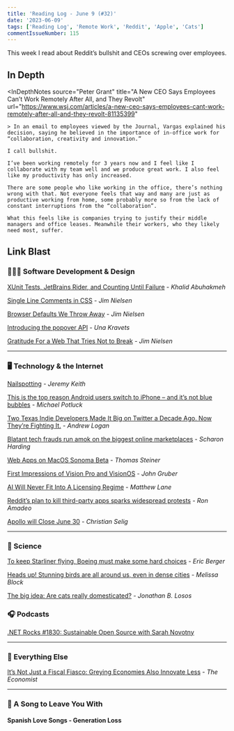 ```yaml
---
title: 'Reading Log - June 9 (#32)'
date: '2023-06-09'
tags: ['Reading Log', 'Remote Work', 'Reddit', 'Apple', 'Cats']
commentIssueNumber: 115
---
```


This week I read about Reddit’s bullshit and CEOs screwing over employees.

## In Depth

<InDepthNotes
    source="Peter Grant"
    title="A New CEO Says Employees Can’t Work Remotely After All, and They Revolt"
    url="https://www.wsj.com/articles/a-new-ceo-says-employees-cant-work-remotely-after-all-and-they-revolt-81135399"
>
    > In an email to employees viewed by the Journal, Vargas explained his decision, saying he believed in the importance of in-office work for “collaboration, creativity and innovation.”

    I call bullshit.

    I’ve been working remotely for 3 years now and I feel like I collaborate with my team well and we produce great work. I also feel like my productivity has only increased.

    There are some people who like working in the office, there’s nothing wrong with that. Not everyone feels that way and many are just as productive working from home, some probably more so from the lack of constant interruptions from the “collaboration”.

    What this feels like is companies trying to justify their middle managers and office leases. Meanwhile their workers, who they likely need most, suffer.
</InDepthNotes>

## Link Blast

### 👨🏼‍💻 Software Development & Design

[XUnit Tests, JetBrains Rider, and Counting Until Failure](https://khalidabuhakmeh.com/xunit-tests-jetbrains-rider-and-counting-until-failure) - _Khalid Abuhakmeh_

[Single Line Comments in CSS](https://blog.jim-nielsen.com/2023/single-line-comments-in-css/) - _Jim Nielsen_

[Browser Defaults We Throw Away](https://blog.jim-nielsen.com/2023/throwaway-browser-defaults/) - _Jim Nielsen_

[Introducing the popover API](https://developer.chrome.com/blog/introducing-popover-api/) - _Una Kravets_

[Gratitude For a Web That Tries Not to Break](https://blog.jim-nielsen.com/2023/gratitude-for-dont-break-the-web/) - _Jim Nielsen_

----

### 🖥 Technology & the Internet

[Nailspotting](https://adactio.com/journal/20181) - _Jeremy Keith_

[This is the top reason Android users switch to iPhone – and it’s not blue bubbles](https://9to5mac.com/2023/05/31/top-reason-android-users-switch-to-iphone/) - _Michael Potluck_

[Two Texas Indie Developers Made It Big on Twitter a Decade Ago. Now They’re Fighting It.](https://www.texasmonthly.com/news-politics/texas-tweetbot-developers-fighting-twitter/) - _Andrew Logan_

[Blatant tech frauds run amok on the biggest online marketplaces](https://arstechnica.com/gadgets/2023/06/blatant-tech-frauds-run-amok-on-the-biggest-online-marketplaces/) - _Scharon Harding_

[Web Apps on MacOS Sonoma Beta](https://blog.tomayac.com/2023/06/07/web-apps-on-macos-sonoma-14-beta/) - _Thomas Steiner_

[First Impressions of Vision Pro and VisionOS](https://daringfireball.net/2023/06/first_impressions_of_vision_pro_and_visionos) - _John Gruber_

[AI Will Never Fit Into A Licensing Regime](https://www.techdirt.com/2023/06/02/ai-will-never-fit-into-a-licensing-regime/) - _Matthew Lane_

[Reddit’s plan to kill third-party apps sparks widespread protests](https://arstechnica.com/gadgets/2023/06/reddits-plan-to-kill-third-party-apps-sparks-widespread-protests/) - _Ron Amadeo_

[Apollo will Close June 30](https://old.reddit.com/r/apolloapp/comments/144f6xm/apollo_will_close_down_on_june_30th_reddits/) - _Christian Selig_

----

### 🔬 Science

[To keep Starliner flying, Boeing must make some hard choices](https://arstechnica.com/space/2023/06/to-keep-starliner-flying-boeing-must-make-some-hard-choices/) - _Eric Berger_

[Heads up! Stunning birds are all around us, even in dense cities](https://www.npr.org/2023/05/30/1178489879/birding-bird-watching-urban-city-migratory) - _Melissa Block_

[The big idea: Are cats really domesticated?](https://www.theguardian.com/books/2023/jun/05/the-big-idea-are-cats-really-domesticated) - _Jonathan B. Losos_

### 🎧 Podcasts

[.NET Rocks #1830: Sustainable Open Source with Sarah Novotny](https://www.dotnetrocks.com/details/1830)

----

### 🎒 Everything Else

[It’s Not Just a Fiscal Fiasco: Greying Economies Also Innovate Less](https://www.economist.com/briefing/2023/05/30/its-not-just-a-fiscal-fiasco-greying-economies-also-innovate-less) - _The Economist_

----

### 🎵 A Song to Leave You With

#### Spanish Love Songs - Generation Loss

<YouTubeEmbed id="Ucvf8CwHeTg" title="Spanish Love Songs - Generation Loss" />

